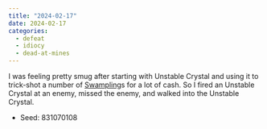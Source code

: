 ```yaml
---
title: "2024-02-17"
date: 2024-02-17
categories:
  - defeat
  - idiocy
  - dead-at-mines
---
```


I was feeling pretty smug after starting with Unstable Crystal and using it to trick-shot a number of [Swampling](https://noita.wiki.gg/wiki/M%C3%A4rki%C3%A4inen)s for a lot of cash.
So I fired an Unstable Crystal at an enemy, missed the enemy, and walked into the Unstable Crystal.

- Seed: 831070108
